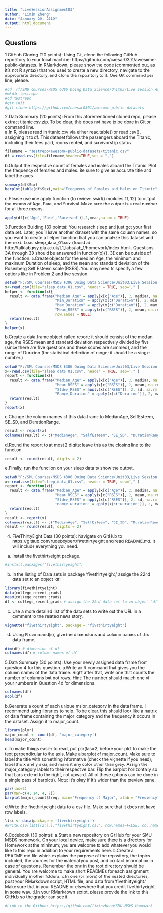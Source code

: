 ---
title: "LiveSessionAssignment03"
author: "Limin Zheng"
date: "January 29, 2019"
output: html_document
---


## Questions

1.GitHub Cloning (20 points): Using Git, clone the following GitHub repository to your local machine: https://github.com/caesar0301/awesome-public-datasets.  In RMarkdown, please show the code (commented out, as it's not R syntax) that you used to create a new directory, navigate to the appropriate directory, and clone the repository to it.  One Git command per line, please.
```{r echo=TRUE}
#cd  /f/SMU Courses/MSDS 6306 Doing Data Science/Unit03/Live Session Assignment 3
#mkdir testrepo	
#cd testrepo
#git init
#git clone https://github.com/caesar0301/awesome-public-datasets
```

2.Data Summary (20 points): From this aforementioned cloned repo, please extract titanic.csv.zip.  To be clear, this does not have to be done in Git or command line.  
a.In R, please read in titanic.csv via either read.table() or read.csv(), assigning it to df.  This dataset follows the passengers aboard the Titanic, including their fees paid, rooms rented, and survivorship status.
```{r echo=TRUE}
filename = "testrepo/awesome-public-datasets/titanic.csv"
df = read.csv(file=filename,header=TRUE,sep = ",")
```
b.Output the respective count of females and males aboard the Titanic. Plot the frequency of females and males.  Be sure to give an accurate title and label the axes.
```{r echo=TRUE}
summary(df$Sex)
barplot(table(df$Sex),main="Frequency of Females and Males on Titanic", xlab = "Sex", ylab = "Frequency", ylim=c(0,600))
```
c.Please use one apply function (to review: swirl() modules 11, 12) to output the means of Age, Fare, and Survival.  Make sure the output is a real number for all three means.
```{r echo=TRUE}
apply(df[c('Age','Fare','Survived')],2,mean,na.rm = TRUE)
```

3.Function Building (30 points): You research sleep and just got your first data set.  Later, you'll have another dataset with the same column names, so you want to create a helper function that you can analyze this dataset and the next.  Load sleep_data_01.csv (found at http://talklab.psy.gla.ac.uk/L1_labs/lab_1/homework/index.html).  Questions 3A through 3D should be answered in function(x){}.  3E can be outside of the function. 
a.Create objects for the median Age, the minimum and maximum Duration of sleep, and the mean and standard deviation of the Rosenberg Self Esteem scale (RSES).  You may need to specify a few options like in Problem 2 and live session.
```{r echo=TRUE}
setwd("F:/SMU Courses/MSDS 6306 Doing Data Science/Unit03/Live Session Assignment 3")
x<-read.csv(file="sleep_data_01.csv", header = TRUE, sep="," )
helper <- function(x){
  result <- data.frame("Median_Age" = apply(x[c("Age")], 2, median, na.rm = TRUE), 
                       "Min_Duration" = apply(x[c("Duration")], 2, min, na.rm = TRUE), 
                       "Max_Duration" = apply(x[c("Duration")], 2, max, na.rm = TRUE), 
                       "Mean_RSES" = apply(x[c("RSES")], 2, mean, na.rm = TRUE), 
                       row.names = NULL)
  return(result)
}
helper(x)

```
b.Create a data.frame object called report: it should consist of the median age, the RSES mean and standard deviation respectively divided by five (since there are five questions and these scores are summed), and the range of Duration (the statistical definition of range; it should be a single number.)
```{r echo=TRUE}
setwd("F:/SMU Courses/MSDS 6306 Doing Data Science/Unit03/Live Session Assignment 3")
x<-read.csv(file="sleep_data_01.csv", header = TRUE, sep="," )
report <- function(x){
  result <- data.frame("Median_Age" = apply(x[c("Age")], 2, median, na.rm = TRUE), 
                       "Mean_RSES" = apply(x[c("RSES")], 2, mean, na.rm = TRUE),
                       "Stdev_RSES" = apply(x[c("RSES")], 2, sd, na.rm = TRUE)/5.0, 
                       "Range_Duration" = apply(x[c("Duration")], 2, max, na.rm = TRUE)-apply(x[c("Duration")],                         2, min, na.rm = TRUE), row.names = NULL)
  return(result)
}
report(x)
```
c.Change the column names of this data.frame to MedianAge, SelfEsteem, SE_SD, and DurationRange.
```{r echo=TRUE}
result <- report(x)
colnames(result) <- c("MedianAge", "SelfEsteem", "SE_SD", "DurationRange")
```
d.Round the report to at most 2 digits: leave this as the closing line to the function.
```{r echo=TRUE}
result <- round(result, digits = 2)
```
e.Finally, run the function on your sleep data to show the output.
```{r echo=TRUE}
setwd("F:/SMU Courses/MSDS 6306 Doing Data Science/Unit03/Live Session Assignment 3")
x<-read.csv(file="sleep_data_01.csv", header = TRUE, sep="," )
report <- function(x){
  result <- data.frame("Median_Age" = apply(x[c("Age")], 2, median, na.rm = TRUE), 
                       "Mean_RSES" = apply(x[c("RSES")], 2, mean, na.rm = TRUE),
                       "Stdev_RSES" = apply(x[c("RSES")], 2, sd, na.rm = TRUE)/5.0, 
                       "Range_Duration" = apply(x[c("Duration")], 2, max, na.rm = TRUE)-apply(x[c("Duration")],                         2, min, na.rm = TRUE), row.names = NULL)
  return(result)
}
result <- report(x)
colnames(result) <- c("MedianAge", "SelfEsteem", "SE_SD", "DurationRange")
result <- round(result, digits = 2)
```

4.	FiveThirtyEight Data (30 points): Navigate on GitHub to https://github.com/rudeboybert/fivethirtyeight and read README.md. It will include everything you need. 
a.	Install the fivethirtyeight package.
```{r echo=TRUE}
#install.packages("fivethirtyeight")
```
b.	In the listing of Data sets in package 'fivethirtyeight,' assign the 22nd data set to an object 'df.'
```{r echo=TRUE}
library(fivethirtyeight)
data(college_recent_grads)
head(college_recent_grads)
df <- college_recent_grads # assign the 22nd data set to an object "df"
```
c.	Use a more detailed list of the data sets to write out the URL in a comment to the related news story.
```{r echo=TRUE}
vignette("fivethirtyeight", package = "fivethirtyeight")
```
d.	Using R command(s), give the dimensions and column names of this data frame.
```{r echo=TRUE}
dim(df) # dimension of df
colnames(df) # column names of df
```
5.Data Summary (30 points): Use your newly assigned data frame from question 4 for this question. 
a.Write an R command that gives you the column names of the data frame.  Right after that, write one that counts the number of columns but not rows.  Hint: The number should match one of your numbers in Question 4d for dimensions.
```{r echo=TRUE}
colnames(df)
ncol(df)
```

b.Generate a count of each unique major_category in the data frame.  I recommend using libraries to help.  To be clear, this should look like a matrix or data frame containing the major_category and the frequency it occurs in the dataset.  Assign it to major_count.
```{r echo=TRUE}
library(plyr)
major_count <- count(df, 'major_category')
head(major_count)
```
c.To make things easier to read, put par(las=2) before your plot to make the text perpendicular to the axis.  Make a barplot of major_count.  Make sure to label the title with something informative (check the vignette if you need), label the x and y axis, and make it any color other than grey.  Assign the major_category labels to their respective bar.  Flip the barplot horizontally so that bars extend to the right, not upward.  All of these options can be done in a single pass of barplot(). Note: It's okay if it's wider than the preview pane.
```{r echo=TRUE}
par(las=2)
par(mar=c(4, 14, 4, 2))
barplot(major_count$freq, main="Frequency of Major", xlab = "Frequency", xlim=c(0, 30), horiz = TRUE, names.arg=major_count$major_category)
```
d.Write the fivethirtyeight data to a csv file.  Make sure that it does not have row labels.
```{r echo=TRUE}
list <- data(package = "fivethirtyeight")
#write.csv(list[(2:),],"fivethirtyeight.csv", row.names=FALSE, col.names = FALSE)
```
6.Codebook (30 points): 
a.Start a new repository on GitHub for your SMU MSDS homework.  On your local device, make sure there is a directory for Homework at the minimum; you are welcome to add whatever you would like to this repo in addition to your requirements here.
b.Create a README.md file which explains the purpose of the repository, the topics included, the sources for the material you post, and contact information in case of questions. Remember, the one in the root directory should be general.  You are welcome to make short READMEs for each assignment individually in other folders.
c.In one (or more) of the nested directories, post your RMarkdown script, HTML file, and data from 'fivethirtyeight.'  Make sure that in your README or elsewhere that you credit fivethirtyeight in some way.
d.In your RMarkdown script, please provide the link to this GitHub so the grader can see it.
```{r echo=TRUE}
#Link to the Github: https://github.com/liminzheng/SMU-MSDS-Homework
```

